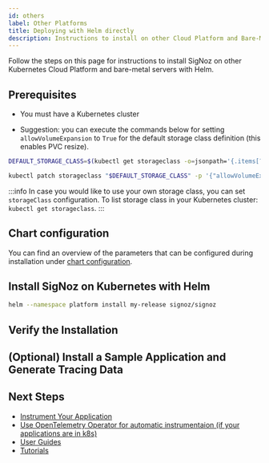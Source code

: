 ```yaml
---
id: others
label: Other Platforms
title: Deploying with Helm directly
description: Instructions to install on other Cloud Platform and Bare-Metal Servers
---
```




Follow the steps on this page for instructions to install SigNoz on other Kubernetes
Cloud Platform and bare-metal servers with Helm. 

<K8sComponents />

## Prerequisites

- You must have a Kubernetes cluster

<CommonPrerequisites />

- Suggestion: you can execute the commands below for setting `allowVolumeExpansion` to `True`
for the default storage class definition (this enables PVC resize).
```bash
DEFAULT_STORAGE_CLASS=$(kubectl get storageclass -o=jsonpath='{.items[?(@.metadata.annotations.storageclass\.kubernetes\.io/is-default-class=="true")].metadata.name}')

kubectl patch storageclass "$DEFAULT_STORAGE_CLASS" -p '{"allowVolumeExpansion": true}'
```

:::info
In case you would like to use your own storage class, you can set `storageClass` configuration.
To list storage class in your Kubernetes cluster: `kubectl get storageclass`.
:::

## Chart configuration

You can find an overview of the parameters that can be configured during installation under
[chart configuration](https://github.com/SigNoz/charts/tree/main/charts/signoz#configuration).

## Install SigNoz on Kubernetes with Helm

<InstallSigNozPart1 />

```bash
helm --namespace platform install my-release signoz/signoz
```

<InstallSigNozPart2 />

## Verify the Installation

<VerifyInstallation />

## (Optional) Install a Sample Application and Generate Tracing Data

<K8sHotrod />

## Next Steps

- [Instrument Your Application](/docs/instrumentation/overview)
- [Use OpenTelemetry Operator for automatic instrumentaion (if your applications are in k8s)](https://signoz.io/docs/tutorial/opentelemetry-operator-usage/#opentelemetry-auto-instrumentation-injection)
- [User Guides](/docs/userguide/overview/)
- [Tutorials](/docs/tutorials/)
